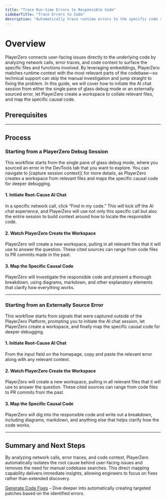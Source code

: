 ```yaml
---
title: "Trace Run-time Errors to Responsible Code"
sidebarTitle: "Trace Errors to Code"
description: "Automatically trace runtime errors to the specific code segments that caused them by analyzing error traces, network calls, and code context. "
---
```




# Overview
PlayerZero connects user-facing issues directly to the underlying code by analyzing network calls, error traces, and code context to surface the specific files and functions involved. By leveraging embeddings, PlayerZero matches runtime context with the most relevant parts of the codebase—so technical support can skip the manual investigation and jump straight to fixing the problem. In this guide, we will cover how to initiate the AI chat session from either the single pane of glass debug mode or an externally sourced error, let PlayerZero create a workspace to collate relevant files, and map the specific causal code.
## Prerequisites

<SourceControlManagement/>

<WebSdk/>

---

## Process

### Starting from a PlayerZero Debug Session

This workflow starts from the single pane of glass debug mode, where you sourced an error in the DevTools tab that you want to explore. You can navigate to [capture session context]( for more details, as PlayerZero creates a workspace from relevant files and maps the specific causal code for deeper debugging.

#### 1. Initiate Root-Cause AI Chat

In a specific network call, click “Find in my code.” This will kick off the AI chat experience, and PlayerZero will use not only this specific call but also the entire session to build context around how to locate the responsible code.

#### 2. Watch PlayerZero Create the Workspace

PlayerZero will create a new workspace, pulling in all relevant files that it will use to answer the question. These cited sources can range from code files to PR commits made in the past.

#### 3. Map the Specific Causal Code

PlayerZero will investigate the responsible code and present a thorough breakdown, using diagrams, markdown, and other explanatory elements that clarify how everything works.

---

### Starting from an Externally Source Error

This workflow starts from signals that were captured outside of the PlayerZero Platform, prompting you to initiate the AI chat session, let PlayerZero create a workspace, and finally map the specific causal code for deeper debugging.

#### 1. Initiate Root-Cause AI Chat

From the input field on the homepage, copy and paste the relevant error along with any relevant context.

#### 2. Watch PlayerZero Create the Workspace

PlayerZero will create a new workspace, pulling in all relevant files that it will use to answer the question. These cited sources can range from code files to PR commits from the past.

#### 3. Map the Specific Causal Code

PlayerZero will dig into the responsible code and write out a breakdown, including diagrams, markdown, and anything else that helps clarify how the code works.

---

## Summary and Next Steps
By analyzing network calls, error traces, and code context, PlayerZero automatically isolates the root cause behind user-facing issues and removes the need for manual codebase searches. This direct mapping capability delivers immediate insights, allowing engineers to focus on fixes rather than extended discovery.

[Generate Code Fixes](/use-cases/resolve-customer-issues/generate-code-fixes) – Dive deeper into automatically creating targeted patches based on the identified errors.
